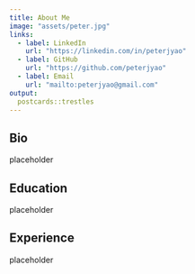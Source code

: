 ```yaml
---
title: About Me
image: "assets/peter.jpg"
links:
  - label: LinkedIn
    url: "https://linkedin.com/in/peterjyao"
  - label: GitHub
    url: "https://github.com/peterjyao"
  - label: Email
    url: "mailto:peterjyao@gmail.com"
output:
  postcards::trestles
---
```

 
## Bio

placeholder

## Education

placeholder

## Experience

placeholder

